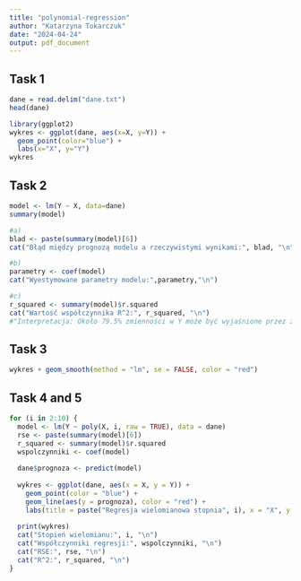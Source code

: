 ```yaml
---
title: "polynomial-regression"
author: "Katarzyna Tokarczuk"
date: "2024-04-24"
output: pdf_document
---
```


## Task 1
```r
dane = read.delim("dane.txt")
head(dane)

library(ggplot2)
wykres <- ggplot(dane, aes(x=X, y=Y)) +
  geom_point(color="blue") +
  labs(x="X", y="Y") 
wykres
```


## Task 2
```r
model <- lm(Y ~ X, data=dane)
summary(model)

#a)
blad <- paste(summary(model)[6])
cat("Błąd między prognozą modelu a rzeczywistymi wynikami:", blad, "\n")

#b)
parametry <- coef(model)
cat("Wyestymowane parametry modelu:",parametry,"\n")

#c)
r_squared <- summary(model)$r.squared
cat("Wartość współczynnika R^2:", r_squared, "\n")
#"Interpretacja: Około 79.5% zmienności w Y może być wyjaśnione przez zmienność w X, a pozostałe 20.5% zmienności w Y może być wynikiem innych czynników. Czyli nasz model jest dobrze dopasowany do danych"
```

## Task 3
```r
wykres + geom_smooth(method = "lm", se = FALSE, color = "red")
```


## Task 4 and 5
```r
for (i in 2:10) {
  model <- lm(Y ~ poly(X, i, raw = TRUE), data = dane)
  rse <- paste(summary(model)[6])
  r_squared <- summary(model)$r.squared
  wspolczynniki <- coef(model)
  
  dane$prognoza <- predict(model)
  
  wykres <- ggplot(dane, aes(x = X, y = Y)) +
    geom_point(color = "blue") +  
    geom_line(aes(y = prognoza), color = "red") +
    labs(title = paste("Regresja wielomianowa stopnia", i), x = "X", y = "Y") 
  
  print(wykres)
  cat("Stopień wielomianu:", i, "\n")
  cat("Współczynniki regresji:", wspolczynniki, "\n")
  cat("RSE:", rse, "\n")
  cat("R^2:", r_squared, "\n")
}
```